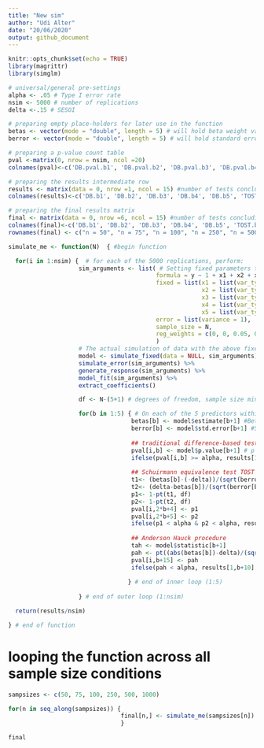 ```yaml
---
title: "New sim"
author: "Udi Alter"
date: "20/06/2020"
output: github_document
---
```


```r
knitr::opts_chunk$set(echo = TRUE)
library(magrittr)
library(simglm)
```


```r
# universal/general pre-settings
alpha <- .05 # Type I error rate
nsim <- 5000 # number of replications
delta <-.15 # SESOI

# preparing empty place-holders for later use in the function
betas <- vector(mode = "double", length = 5) # will hold beta weight values
berror <- vector(mode = "double", length = 5) # will hold standard error for each beta 

# preparing a p-value count table
pval <-matrix(0, nrow = nsim, ncol =20) 
colnames(pval)<-c('DB.pval.b1', 'DB.pval.b2', 'DB.pval.b3', 'DB.pval.b4', 'DB.pval.b5', 'TOST.pval.b1a', 'TOST.pval.b1b', 'TOST.pval.b2a', 'TOST.pval.b2b', 'TOST.pval.b3a','TOST.pval.b3b', 'TOST.pval.b4a', 'TOST.pval.b4b', 'TOST.pval.b5a', 'TOST.pval.b5b', 'AH.pval.b1', 'AH.pval.b2', 'AH.pval.b3', 'AH.pval.b4', 'AH.pval.b5')

# preparing the results intermediate row
results <- matrix(data = 0, nrow =1, ncol = 15) #number of tests concluding lack of association
colnames(results)<-c('DB.b1', 'DB.b2', 'DB.b3', 'DB.b4', 'DB.b5', 'TOST.b1', 'TOST.b2', 'TOST.b3', 'TOST.b4', 'TOST.b5', 'AH.b1', 'AH.b2', 'AH.b3', 'AH.b4', 'AH.b5')

# preparing the final results matrix
final <- matrix(data = 0, nrow =6, ncol = 15) #number of tests concluding lack of association
colnames(final)<-c('DB.b1', 'DB.b2', 'DB.b3', 'DB.b4', 'DB.b5', 'TOST.b1', 'TOST.b2', 'TOST.b3', 'TOST.b4', 'TOST.b5', 'AH.b1', 'AH.b2', 'AH.b3', 'AH.b4', 'AH.b5')
rownames(final) <- c("n = 50", "n = 75", "n = 100", "n = 250", "n = 500", "n = 1000")

```

```r


simulate_me <- function(N)  { #begin function

  for(i in 1:nsim) {  # for each of the 5000 replications, perform:
                    sim_arguments <- list( # Setting fixed parameters to remain constant for every simulated dataset replication
                                          formula = y ~ 1 + x1 + x2 + x3 + x4 + x5,
                                          fixed = list(x1 = list(var_type = 'continuous', mean = 0, sd = 1),
                                                       x2 = list(var_type = 'continuous', mean = 0, sd = 1),
                                                       x3 = list(var_type = 'continuous', mean = 0, sd = 1),
                                                       x4 = list(var_type = 'continuous', mean = 0, sd = 1),
                                                       x5 = list(var_type = 'continuous', mean = 0, sd = 1)),
                                          error = list(variance = 1),
                                          sample_size = N,
                                          reg_weights = c(0, 0, 0.05, 0.1, 0.15, 0.2)
                                          )
                    # The actual simulation of data with the above fixed parameters
                    model <- simulate_fixed(data = NULL, sim_arguments) %>%
                    simulate_error(sim_arguments) %>%
                    generate_response(sim_arguments) %>% 
                    model_fit(sim_arguments) %>%
                    extract_coefficients()

                    df <- N-(5+1) # degrees of freedom, sample size minus the number of predictor plus 1, all condition will have 5 predictors.

                    for(b in 1:5) { # On each of the 5 predictors within each replication,conduct 3 tests: difference-based, two one-sided tests, and Anderson-Hauck
                                   betas[b] <- model$estimate[b+1] #Beta weights estimates extraction
                                   berror[b] <- model$std.error[b+1] #Standard error extraction per predictor
           
                                   ## traditional difference-based test 
                                   pval[i,b] <- model$p.value[b+1] # p value extraction per b
                                   ifelse(pval[i,b] >= alpha, results[1,b] <-results[1,b]+1, results[1,b] <- results[1,b]) # collecting non-significant p values per b
            
                                   ## Schuirmann equivalence test TOST
                                   t1<- (betas[b]-(-delta))/(sqrt(berror[b]^2)) 
                                   t2<- (delta-betas[b])/(sqrt(berror[b]^2))
                                   p1<- 1-pt(t1, df) 
                                   p2<- 1-pt(t2, df)
                                   pval[i,2*b+4] <- p1 
                                   pval[i,2*b+5] <- p2
                                   ifelse(p1 < alpha & p2 < alpha, results[1,b+5] <-results[1,b+5]+1, results[1,b+5] <- results[1,b+5])
            
                                   ## Anderson Hauck procedure
                                   tah <- model$statistic[b+1]
                                   pah <- pt((abs(betas[b])-delta)/(sqrt(berror[b]^2)),df) - pt((-abs(betas[b])-delta)/(sqrt(berror[b]^2) ), df)
                                   pval[i,b+15] <- pah
                                   ifelse(pah < alpha, results[1,b+10] <-results[1,b+10]+1, results[1,b+10] <-   results[1,b+10])
            
                                  } # end of inner loop (1:5)
                    
                    } # end of outer loop (1:nsim)

  return(results/nsim)

} # end of function

```
# looping the function across all sample size conditions
```r
sampsizes <- c(50, 75, 100, 250, 500, 1000)

for(n in seq_along(sampsizes)) {
                                final[n,] <- simulate_me(sampsizes[n])
                                }

final

```

